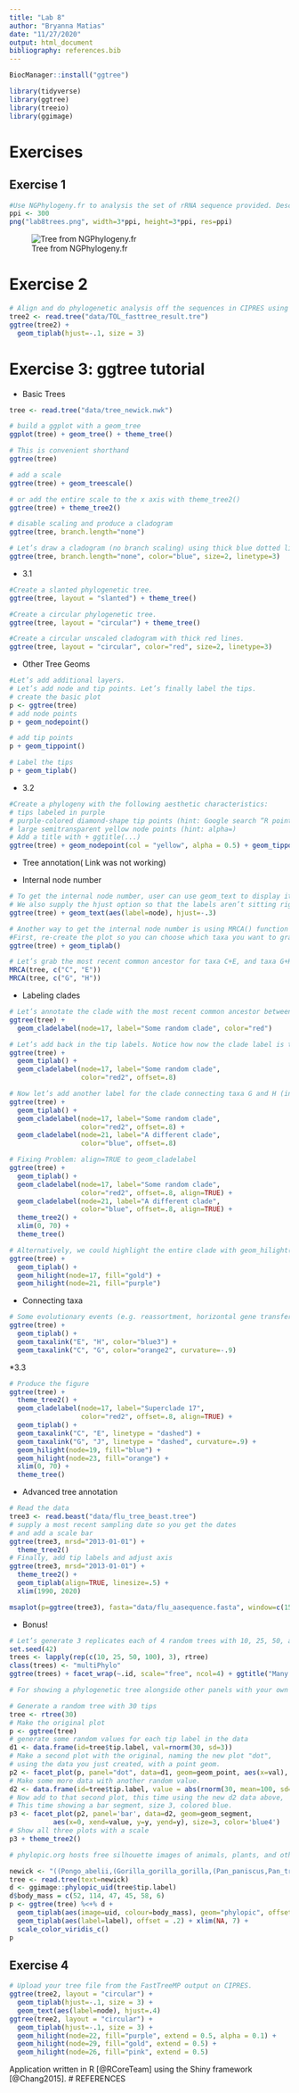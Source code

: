 ```yaml
---
title: "Lab 8"
author: "Bryanna Matias"
date: "11/27/2020"
output: html_document
bibliography: references.bib
---
```


```r
BiocManager::install("ggtree")
```

```r
library(tidyverse)
library(ggtree)
library(treeio)
library(ggimage)
```
# Exercises

## Exercise 1
```r
#Use NGPhylogeny.fr to analysis the set of rRNA sequence provided. Describe the methods and put the .png file from your analysis into your Lab 8 .Rmd file
ppi <- 300
png("lab8trees.png", width=3*ppi, height=3*ppi, res=ppi)
```
![Tree from NGPhylogeny.fr](images/lab8trees.PNG)

# Exercise 2
```r
# Align and do phylogenetic analysis off the sequences in CIPRES using MAFFT and FastTreeMP. You will need to click on Parameter Set and Save even if you don’t change the parameters. Download the fastree_result.tre to your computer. Put the resulting tree file in your .Rmd file
tree2 <- read.tree("data/TOL_fasttree_result.tre")
ggtree(tree2) +
  geom_tiplab(hjust=-.1, size = 3) 
```

# Exercise 3: ggtree tutorial

* Basic Trees
```r
tree <- read.tree("data/tree_newick.nwk")
```
```r
# build a ggplot with a geom_tree
ggplot(tree) + geom_tree() + theme_tree()
```
```r
# This is convenient shorthand
ggtree(tree)
```
```r
# add a scale
ggtree(tree) + geom_treescale()
```
```r
# or add the entire scale to the x axis with theme_tree2()
ggtree(tree) + theme_tree2()
```
```r
# disable scaling and produce a cladogram
ggtree(tree, branch.length="none")
```
```r
# Let’s draw a cladogram (no branch scaling) using thick blue dotted lines
ggtree(tree, branch.length="none", color="blue", size=2, linetype=3)
```
* 3.1
```r
#Create a slanted phylogenetic tree.
ggtree(tree, layout = "slanted") + theme_tree()
```

```r
#Create a circular phylogenetic tree.
ggtree(tree, layout = "circular") + theme_tree()
```
```r
#Create a circular unscaled cladogram with thick red lines.
ggtree(tree, layout = "circular", color="red", size=2, linetype=3)
```

* Other Tree Geoms
```r
#Let’s add additional layers.
# Let’s add node and tip points. Let’s finally label the tips.
# create the basic plot
p <- ggtree(tree)
# add node points
p + geom_nodepoint()
```
```r
# add tip points
p + geom_tippoint()
```
```r
# Label the tips
p + geom_tiplab()
```

* 3.2
```r
#Create a phylogeny with the following aesthetic characteristics:
# tips labeled in purple
# purple-colored diamond-shape tip points (hint: Google search “R point characters”)
# large semitransparent yellow node points (hint: alpha=)
# Add a title with + ggtitle(...)
ggtree(tree) + geom_nodepoint(col = "yellow", alpha = 0.5) + geom_tippoint(pch = 5, col = "purple") + ggtitle("Phylogony Example") + geom_tiplab(col = "purple")
```
* Tree annotation( Link was not working)

* Internal node number
```r
# To get the internal node number, user can use geom_text to display it, where the label is an aesthetic mapping to the “node variable” stored inside the tree object
# We also supply the hjust option so that the labels aren’t sitting right on top of the nodes
ggtree(tree) + geom_text(aes(label=node), hjust=-.3)
```
```r
# Another way to get the internal node number is using MRCA() function by providing a vector of taxa names 
#First, re-create the plot so you can choose which taxa you want to grab the MRCA from.
ggtree(tree) + geom_tiplab()
```
```r
# Let’s grab the most recent common ancestor for taxa C+E, and taxa G+H.
MRCA(tree, c("C", "E"))
MRCA(tree, c("G", "H"))
```

* Labeling clades
```r
# Let’s annotate the clade with the most recent common ancestor between taxa C and E. Let’s make the annotation red.
ggtree(tree) + 
  geom_cladelabel(node=17, label="Some random clade", color="red")
```
```r
# Let’s add back in the tip labels. Notice how now the clade label is too close to the tip labels. Let’s add an offset to adjust the position.
ggtree(tree) + 
  geom_tiplab() + 
  geom_cladelabel(node=17, label="Some random clade", 
                  color="red2", offset=.8)
```
```r
# Now let’s add another label for the clade connecting taxa G and H (internal node 21).
ggtree(tree) + 
  geom_tiplab() + 
  geom_cladelabel(node=17, label="Some random clade", 
                  color="red2", offset=.8) + 
  geom_cladelabel(node=21, label="A different clade", 
                  color="blue", offset=.8)

# Fixing Problem: align=TRUE to geom_cladelabel
ggtree(tree) + 
  geom_tiplab() + 
  geom_cladelabel(node=17, label="Some random clade", 
                  color="red2", offset=.8, align=TRUE) + 
  geom_cladelabel(node=21, label="A different clade", 
                  color="blue", offset=.8, align=TRUE) + 
  theme_tree2() + 
  xlim(0, 70) + 
  theme_tree()
```
```r
# Alternatively, we could highlight the entire clade with geom_hilight().
ggtree(tree) + 
  geom_tiplab() + 
  geom_hilight(node=17, fill="gold") + 
  geom_hilight(node=21, fill="purple")
```

* Connecting taxa
```r
# Some evolutionary events (e.g. reassortment, horizontal gene transfer) can be visualized with some simple annotations on a tree. The geom_taxalink() layer draws straight or curved lines between any of two nodes in the tree, allow it to show evolutionary events by connecting taxa. 
ggtree(tree) + 
  geom_tiplab() + 
  geom_taxalink("E", "H", color="blue3") +
  geom_taxalink("C", "G", color="orange2", curvature=-.9)
```

*3.3
```r
# Produce the figure
ggtree(tree) + 
  theme_tree2() +
  geom_cladelabel(node=17, label="Superclade 17", 
                  color="red2", offset=.8, align=TRUE) +
  geom_tiplab() + 
  geom_taxalink("C", "E", linetype = "dashed") +
  geom_taxalink("G", "J", linetype = "dashed", curvature=.9) +
  geom_hilight(node=19, fill="blue") + 
  geom_hilight(node=23, fill="orange") +
  xlim(0, 70) + 
  theme_tree()
```

* Advanced tree annotation
```r
# Read the data
tree3 <- read.beast("data/flu_tree_beast.tree")
# supply a most recent sampling date so you get the dates
# and add a scale bar
ggtree(tree3, mrsd="2013-01-01") + 
  theme_tree2() 
# Finally, add tip labels and adjust axis
ggtree(tree3, mrsd="2013-01-01") + 
  theme_tree2() + 
  geom_tiplab(align=TRUE, linesize=.5) + 
  xlim(1990, 2020)
```
```r
msaplot(p=ggtree(tree3), fasta="data/flu_aasequence.fasta", window=c(150, 175))
```
* Bonus!
```r
# Let’s generate 3 replicates each of 4 random trees with 10, 25, 50, and 100 tips, plotting them all.
set.seed(42)
trees <- lapply(rep(c(10, 25, 50, 100), 3), rtree)
class(trees) <- "multiPhylo"
ggtree(trees) + facet_wrap(~.id, scale="free", ncol=4) + ggtitle("Many trees. Such phylogenetics. Wow.")
```
```r
# For showing a phylogenetic tree alongside other panels with your own data, the facet_plot() function accepts a input data.frame and a geom function to draw the input data.

# Generate a random tree with 30 tips
tree <- rtree(30)
# Make the original plot
p <- ggtree(tree)
# generate some random values for each tip label in the data
d1 <- data.frame(id=tree$tip.label, val=rnorm(30, sd=3))
# Make a second plot with the original, naming the new plot "dot", 
# using the data you just created, with a point geom.
p2 <- facet_plot(p, panel="dot", data=d1, geom=geom_point, aes(x=val), color='red3')
# Make some more data with another random value.
d2 <- data.frame(id=tree$tip.label, value = abs(rnorm(30, mean=100, sd=50)))
# Now add to that second plot, this time using the new d2 data above, 
# This time showing a bar segment, size 3, colored blue.
p3 <- facet_plot(p2, panel='bar', data=d2, geom=geom_segment, 
           aes(x=0, xend=value, y=y, yend=y), size=3, color='blue4') 
# Show all three plots with a scale
p3 + theme_tree2()
```
```r
# phylopic.org hosts free silhouette images of animals, plants, and other life forms, all under Creative Commons or Public Domain. You can use ggtree to overlay a phylopic image on your plot at a node of your choosing.

newick <- "((Pongo_abelii,(Gorilla_gorilla_gorilla,(Pan_paniscus,Pan_troglodytes)Pan,Homo_sapiens)Homininae)Hominidae,Nomascus_leucogenys)Hominoidea;"
tree <- read.tree(text=newick)
d <- ggimage::phylopic_uid(tree$tip.label)
d$body_mass = c(52, 114, 47, 45, 58, 6)
p <- ggtree(tree) %<+% d + 
  geom_tiplab(aes(image=uid, colour=body_mass), geom="phylopic", offset=2.5) +
  geom_tiplab(aes(label=label), offset = .2) + xlim(NA, 7) +
  scale_color_viridis_c()
p  
```

## Exercise 4
```r
# Upload your tree file from the FastTreeMP output on CIPRES. 
ggtree(tree2, layout = "circular") +
  geom_tiplab(hjust=-.1, size = 3) +
  geom_text(aes(label=node), hjust=.4)
ggtree(tree2, layout = "circular") +
  geom_tiplab(hjust=-.1, size = 3) +
  geom_hilight(node=22, fill="purple", extend = 0.5, alpha = 0.1) +
  geom_hilight(node=29, fill="gold", extend = 0.5) +
  geom_hilight(node=26, fill="pink", extend = 0.5) 
```

Application written in R [@RCoreTeam] using the Shiny framework [@Chang2015].
# REFERENCES

